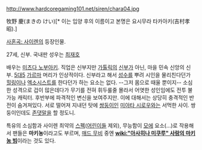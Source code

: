 http://www.hardcoregaming101.net/siren/chara04.jpg

牧野 慶(まきの けい)[* 이는 입양 후의 이름이고 본명은 요시무라 타카아키(吉村孝昭).]

[[사혼곡: 사이렌]]의 등장인물.

27세, 신부. 국내판 성우는 [[최재호]]
 
배우는 [[미츠다 노부아키]]. 직업은 신부지만 [[가톨릭]]의 [[신부]]가 아닌, 마을 민속 신앙의 신부. [[5대5]] [[가르마]] 머리가 인상적이다. 신부라고 해서 [[성수]]를 뿌려 시인을 물리친다던가 [[힐링]]이나 [[엑소시스트]]를 한다던가 하는 요소는 없다. --그저 몸으로 때울 뿐이지-- 소심한 성격으로 겁이 많은데다가 무기를 전혀 휘두룰줄 몰라서 어엿한 성인임에도 전투 불가능 캐릭터. 후반부에 파격적인 변신을 보여주지만. 이에 대해서는 상당히 충격적인 반전이 숨겨져있다. 서로 떨어져 지내던 탓에 [[쌍둥이]]인 [[미야타 시로우]]와는 서먹한 사이. 쌍둥이인데도 [[존댓말]]을 할 정도니.

특유의 소심함과 사이렌 최약의 [[스펙]]([[어린이]]들 제외), 무능함이 [[모에]] 요소(…)로 작용해서 팬들은 '''마키농'''이라고도 부르며, [[매드 무비]] 중엔 '''[[wiki:"아사히나 미쿠루" 사랑의 마키농 빔]]'''이라는 것도 있다. 
